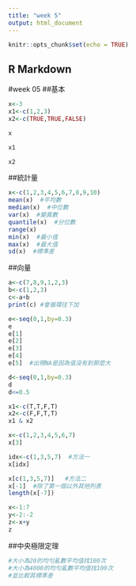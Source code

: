 ```yaml
---
title: "week 5"
output: html_document
---
```


```r
knitr::opts_chunk$set(echo = TRUE)
```

## R Markdown

#week 05
##基本

```r
x<-3
x1<-c(1,2,3)
x2<-c(TRUE,TRUE,FALSE)
```
```r
x
```
```r
x1
```
```r
x2
```

##統計量

```r
x<-c(1,2,3,4,5,6,7,8,9,10)
mean(x)  #平均數
median(x)  #中位數
var(x)  #變異數
quantile(x)  #分位數
range(x)
min(x)  #最小值
max(x)  #最大值
sd(x)  #標準差

```
##向量
```r
a<-c(7,8,9,1,2,3)
b<-c(1,2,3)
c<-a+b
print(c) #會循環往下加
```
```r

e<-seq(0,1,by=0.3)
e
e[1]
e[2]
e[3]
e[4]
e[5]  #出現NA是因為值沒有到那麼大

```

```r
d<-seq(0,1,by=0.3)
d
d<=0.5
```
```r
x1<-c(T,T,F,T)
x2<-c(F,F,T,T)
x1 & x2

```
```r
x<-c(1,2,3,4,5,6,7)
x[3]

idx<-c(1,3,5,7)  #方法一
x[idx]

x[c(1,3,5,7)]   #方法二
x[-1]  #除了第一個以外其他列表
length(x[-7])
```

```r
x<-1:7
y<-2:-2
z<-x+y
z
```
##中央極限定理
```r

#大小為20的均勻亂數平均值找100次
#大小為4000的均勻亂數平均值找100次
#並比較其標準差



```



